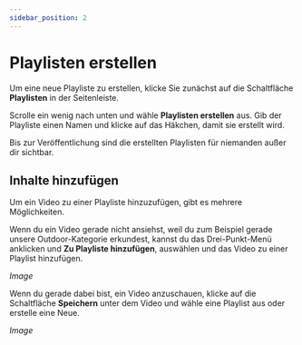 ```yaml
---
sidebar_position: 2
---
```


# Playlisten erstellen

Um eine neue Playliste zu erstellen, klicke Sie zunächst auf die Schaltfläche **Playlisten** in der Seitenleiste.

Scrolle ein wenig nach unten und wähle **Playlisten erstellen** aus. Gib der Playliste einen Namen und klicke auf das Häkchen, damit sie erstellt wird. 

Bis zur Veröffentlichung sind die erstellten Playlisten für niemanden außer dir sichtbar.

## Inhalte hinzufügen

Um ein Video zu einer Playliste hinzuzufügen, gibt es mehrere Möglichkeiten.

Wenn du ein Video gerade nicht ansiehst, weil du zum Beispiel gerade unsere Outdoor-Kategorie erkundest, kannst du das Drei-Punkt-Menü anklicken und **Zu Playliste hinzufügen**, auswählen und das Video zu einer Playlist hinzufügen.

*Image*

Wenn du gerade dabei bist, ein Video anzuschauen, klicke auf die Schaltfläche **Speichern** unter dem Video und wähle eine Playlist aus oder erstelle eine Neue.

*Image*

